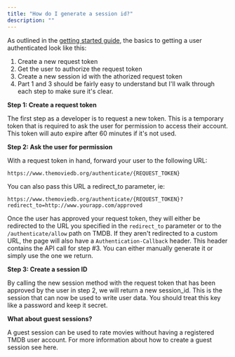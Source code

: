 ```yaml
---
title: "How do I generate a session id?"
description: ""
---
```


As outlined in the [getting started guide](https://developer.themoviedb.org/docs/getting-started), the basics to getting a user authenticated look like this:

1. Create a new request token
2. Get the user to authorize the request token
3. Create a new session id with the athorized request token
4. Part 1 and 3 should be fairly easy to understand but I'll walk through each step to make sure it's clear.

**Step 1: Create a request token**

The first step as a developer is to request a new token. This is a temporary token that is required to ask the user for permission to access their account. This token will auto expire after 60 minutes if it's not used.

**Step 2: Ask the user for permission**

With a request token in hand, forward your user to the following URL:

```Example
https://www.themoviedb.org/authenticate/{REQUEST_TOKEN}
```

You can also pass this URL a redirect_to parameter, ie:

```Example
https://www.themoviedb.org/authenticate/{REQUEST_TOKEN}?redirect_to=http://www.yourapp.com/approved
```

Once the user has approved your request token, they will either be redirected to the URL you specified in the `redirect_to` parameter or to the `/authenticate/allow` path on TMDB. If they aren't redirected to a custom URL, the page will also have a `Authentication-Callback` header. This header contains the API call for step #3. You can either manually generate it or simply use the one we return.

**Step 3: Create a session ID**

By calling the new session method with the request token that has been approved by the user in step 2, we will return a new session_id. This is the session that can now be used to write user data. You should treat this key like a password and keep it secret.

**What about guest sessions?**

A guest session can be used to rate movies without having a registered TMDB user account. For more information about how to create a guest session see here.
